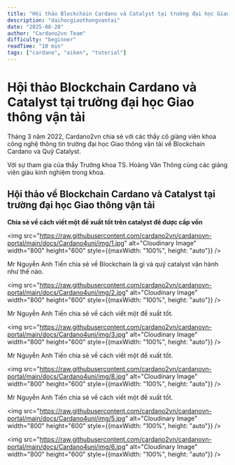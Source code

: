 ```yaml
---
title: "Hội thảo Blockchain Cardano và Catalyst tại trường đại học Giao thông vận tải"
description: "daihocgiaothongvantai"
date: "2025-08-28"
author: "Cardano2vn Team"
difficulty: "beginner"
readTime: "10 min"
tags: ["cardano", "aiken", "tutorial"]
---
```


# Hội thảo Blockchain Cardano và Catalyst tại trường đại học Giao thông vận tải

Tháng 3 năm 2022, Cardano2vn chia sẻ với các thầy cô giảng viên khoa công nghệ thông tin trường đại học Giao thông vận tải về Blockchain Cardano và Quỹ Catalyst.

Với sự tham gia của thầy Trưởng khoa TS. Hoàng Văn Thông cùng các giảng viên giàu kinh nghiệm trong khoa.

## Hội thảo về Blockchain Cardano và Catalyst tại trường đại học Giao thông vận tải

**Chia sẻ về cách viết một đề xuất tốt trên catalyst để được cấp vốn**

<img src="https://raw.githubusercontent.com/cardano2vn/cardanovn-portal/main/docs/Cardano4uni/img/1.jpg" alt="Cloudinary Image" width="800" height="600" style={{maxWidth: "100%", height: "auto"}} />

Mr Nguyễn Anh Tiến chia sẻ về Blockchain là gì và quỹ catalyst vận hành như thế nào.

<img src="https://raw.githubusercontent.com/cardano2vn/cardanovn-portal/main/docs/Cardano4uni/img/2.jpg" alt="Cloudinary Image" width="800" height="600" style={{maxWidth: "100%", height: "auto"}} />

Mr Nguyễn Anh Tiến chia sẻ về cách viết một đề xuất tốt.

<img src="https://raw.githubusercontent.com/cardano2vn/cardanovn-portal/main/docs/Cardano4uni/img/3.jpg" alt="Cloudinary Image" width="800" height="600" style={{maxWidth: "100%", height: "auto"}} />

Mr Nguyễn Anh Tiến chia sẻ về cách viết một đề xuất tốt.

<img src="https://raw.githubusercontent.com/cardano2vn/cardanovn-portal/main/docs/Cardano4uni/img/8.jpg" alt="Cloudinary Image" width="800" height="600" style={{maxWidth: "100%", height: "auto"}} />

Mr Nguyễn Anh Tiến chia sẻ về cách viết một đề xuất tốt.

<img src="https://raw.githubusercontent.com/cardano2vn/cardanovn-portal/main/docs/Cardano4uni/img/5.jpg" alt="Cloudinary Image" width="800" height="600" style={{maxWidth: "100%", height: "auto"}} />

<img src="https://raw.githubusercontent.com/cardano2vn/cardanovn-portal/main/docs/Cardano4uni/img/6.jpg" alt="Cloudinary Image" width="800" height="600" style={{maxWidth: "100%", height: "auto"}} />


